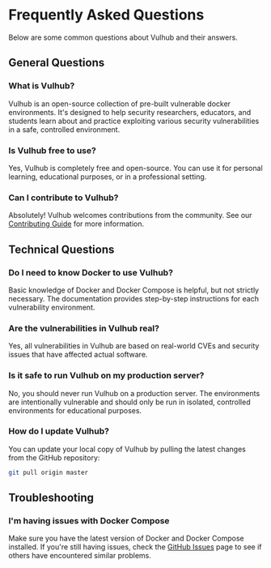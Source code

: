 # Frequently Asked Questions

Below are some common questions about Vulhub and their answers.

## General Questions

### What is Vulhub?

Vulhub is an open-source collection of pre-built vulnerable docker environments. It's designed to help security researchers, educators, and students learn about and practice exploiting various security vulnerabilities in a safe, controlled environment.

### Is Vulhub free to use?

Yes, Vulhub is completely free and open-source. You can use it for personal learning, educational purposes, or in a professional setting.

### Can I contribute to Vulhub?

Absolutely! Vulhub welcomes contributions from the community. See our [Contributing Guide](/documentation/contributing) for more information.

## Technical Questions

### Do I need to know Docker to use Vulhub?

Basic knowledge of Docker and Docker Compose is helpful, but not strictly necessary. The documentation provides step-by-step instructions for each vulnerability environment.

### Are the vulnerabilities in Vulhub real?

Yes, all vulnerabilities in Vulhub are based on real-world CVEs and security issues that have affected actual software.

### Is it safe to run Vulhub on my production server?

No, you should never run Vulhub on a production server. The environments are intentionally vulnerable and should only be run in isolated, controlled environments for educational purposes.

### How do I update Vulhub?

You can update your local copy of Vulhub by pulling the latest changes from the GitHub repository:

```bash
git pull origin master
```

## Troubleshooting

### I'm having issues with Docker Compose

Make sure you have the latest version of Docker and Docker Compose installed. If you're still having issues, check the [GitHub Issues](https://github.com/vulhub/vulhub/issues) page to see if others have encountered similar problems. 